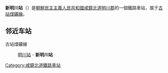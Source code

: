 {{unreferenced|time=2015-02-05T14:58:57+00:00}}
{{朝鮮半島車站資訊
|公司色 = blue
|文字色 = 
|站名 = 新明川站
|圖片 = 
|pxl = 
|圖片說明 =
|前一站 = [[明川站|明川]]
|前一站距離 = 4.3
|後一站距離 = 
|後一站 = 
|所屬路線 = [[古站煤礦線|古站煤礦線]]
|距離 = 4.3
|起點站 = [[明川站|明川]]
|諺文 = 신명천역
|朝鮮漢字 = 新明川驛
|文觀部式 = Sinmyeongcheon-yeok
|馬-賴式 = Sinmyŏngch'ŏn-yŏk
|副站名 = 
|車站編號 = 
|停站路線數 = 
|所屬公司 = [[朝鮮民主主義人民共和國鐵道省|朝鮮民主主義人民共和國鐵道省]]
|所在地 =[[咸鏡北道|咸鏡北道]][[明川郡|明川郡]]
|車站構造 = 地面车站
|月台配置 = 
|啟用年月日 =
|廢站年月日 = 
|上下車人次 = 
|統計年度 = 
|轉車 = 
|備註 = 
|全寬備註 = 
}}

'''新明川站'''（{{lang-ko|신명천역}}）是[[朝鮮民主主義人民共和國|朝鮮民主主義人民共和國]][[咸鏡北道|咸鏡北道]][[明川郡|明川郡]]的一個鐵路車站，属于[[古站煤礦線|古站煤礦線]]。

==邻近车站==
古站煤礦線
:[[明川站|明川站]] - '''新明川站'''

{{朝鲜铁路小作品}}

{{古站煤礦線}}

[[Category:咸鏡北道鐵路車站|Category:咸鏡北道鐵路車站]]